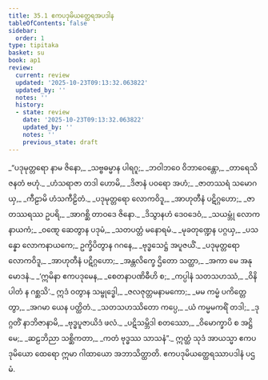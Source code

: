 ```yaml
---
title: 35.1 ဧကပဒုမိယတ္ထေရအပဒါန
tableOfContents: false
sidebar:
  order: 1
type: tipitaka
basket: su
book: ap1
review:
  current: review
  updated: '2025-10-23T09:13:32.063822'
  updated_by: ''
  notes: ''
  history:
  - state: review
    date: '2025-10-23T09:13:32.063822'
    updated_by: ''
    notes: ''
    previous_state: draft
---
```



<ReviewStatus review={frontmatter.review} showDetails={true} />

<HypothesisAnnotation frontmatter={frontmatter} />

<DynamicBreadcrumb />

<Division number="1" book="ap1" e="ch" v="20" p="318">

<Paragraph number="3881" type="verses" book="ap1">
_“ပဒုမုတ္တရော နာမ ဇိနော,_  
_သဗ္ဗဓမ္မာန ပါရဂူ;_  
_ဘဝါဘဝေ ဝိဘာဝေန္တော,_  
_တာရေသိ ဇနတံ ဗဟုံ._  

</Paragraph>

</Division>
<Division number="2" book="ap1" e="ch" v="20" p="318">

<Paragraph number="3882" type="verses" book="ap1">
_ဟံသရာဇာ တဒါ ဟောမိ,_  
_ဒိဇာနံ ပဝရော အဟံ;_  
_ဇာတဿရံ သမောဂယှ,_  
_ကီဠာမိ ဟံသကီဠိတံ._  

</Paragraph>

</Division>
<Division number="3" book="ap1" e="ch" v="20" p="318">

<Paragraph number="3883" type="verses" book="ap1">
_ပဒုမုတ္တရော လောကဝိဒူ,_  
_အာဟုတီနံ ပဋိဂ္ဂဟော;_  
_ဇာတဿရဿ ဥပရိ,_  
_အာဂစ္ဆိ တာဝဒေ ဇိနော._  

</Paragraph>

</Division>
<Division number="4" book="ap1" e="ch" v="20" p="318">

<Paragraph number="3884" type="verses" book="ap1">
_ဒိသွာနဟံ ဒေဝဒေဝံ,_  
_သယမ္ဘုံ လောကနာယကံ;_  
_ဝဏ္ဋေ ဆေတွာန ပဒုမံ,_  
_သတပတ္တံ မနောရမံ._  

</Paragraph>

</Division>
<Division number="5" book="ap1" e="ch" v="20" p="318">

<Paragraph number="3885" type="verses" book="ap1">
_မုခတုဏ္ဍေန ပဂ္ဂယှ,_  
_ပသန္နော လောကနာယကေ;_  
ဥက္ခိပိတွာန ဂဂနေ,_  
_ဗုဒ္ဓသေဋ္ဌံ အပူဇယိံ._  

</Paragraph>

</Division>
<Division number="6" book="ap1" e="ch" v="20" p="318">

<Paragraph number="3886" type="verses" book="ap1">
_ပဒုမုတ္တရော လောကဝိဒူ,_  
_အာဟုတီနံ ပဋိဂ္ဂဟော;_  
_အန္တလိက္ခေ ဌိတော သတ္ထာ,_  
_အကာ မေ အနုမောဒနံ._  

</Paragraph>

</Division>
<Division number="7" book="ap1" e="ch" v="20" p="318">

<Paragraph number="3887" type="verses" book="ap1">
_‘ဣမိနာ ဧကပဒုမေန,_  
_စေတနာပဏိဓီဟိ စ;_  
_ကပ္ပါနံ သတသဟဿံ,_  
_ဝိနိပါတံ န ဂစ္ဆသိ’._  

</Paragraph>

</Division>
<Division number="8" book="ap1" e="ch" v="20" p="318">

<Paragraph number="3888" type="verses" book="ap1">
ဣဒံ ဝတွာန သမ္ဗုဒ္ဓေါ,_  
_ဇလဇုတ္တမနာမကော;_  
_မမ ကမ္မံ ပကိတ္တေတွာ,_  
_အဂမာ ယေန ပတ္ထိတံ._  

</Paragraph>

</Division>
<Division number="9" book="ap1" e="ch" v="20" p="318">

<Paragraph number="3889" type="verses" book="ap1">
_သတသဟဿိတော ကပ္ပေ,_  
_ယံ ကမ္မမကရိံ တဒါ;_  
_ဒုဂ္ဂတိံ နာဘိဇာနာမိ,_  
_ဗုဒ္ဓပူဇာယိဒံ ဖလံ._  

</Paragraph>

</Division>
<Division number="10" book="ap1" e="ch" v="20" p="318">

<Paragraph number="3890" type="verses" book="ap1">
_ပဋိသမ္ဘိဒါ စတဿော,_  
_ဝိမောက္ခာပိ စ အဋ္ဌိမေ;_  
_ဆဠဘိညာ သစ္ဆိကတာ,_  
_ကတံ ဗုဒ္ဓဿ သာသနံ”._  

</Paragraph>

<Paragraph number="3891" book="ap1">
ဣတ္ထံ သုဒံ အာယသ္မာ ဧကပဒုမိယော ထေရော ဣမာ ဂါထာယော အဘာသိတ္ထာတိ.

</Paragraph>
</Division>

<Paragraph number="3892" type="center" book="ap1">
ဧကပဒုမိယတ္ထေရဿာပဒါနံ ပဌမံ.
</Paragraph>